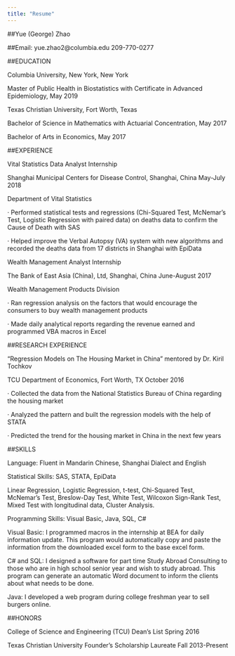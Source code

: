 ```yaml
---
title: "Resume"
---
```

##Yue (George) Zhao                                 

##Email: yue.zhao2@columbia.edu  209-770-0277



##EDUCATION

Columbia University, New York, New York

Master of Public Health in Biostatistics with Certificate in Advanced Epidemiology, May 2019

 

Texas Christian University, Fort Worth, Texas 

Bachelor of Science in Mathematics with Actuarial Concentration, May 2017 

Bachelor of Arts in Economics, May 2017                                  

 

##EXPERIENCE

Vital Statistics Data Analyst Internship

Shanghai Municipal Centers for Disease Control, Shanghai, China                                                 May-July 2018

Department of Vital Statistics

·         Performed statistical tests and regressions (Chi-Squared Test, McNemar’s Test, Logistic Regression with paired data) on deaths data to confirm the Cause of Death with SAS 

·         Helped improve the Verbal Autopsy (VA) system with new algorithms and recorded the deaths data from 17 districts in Shanghai with EpiData 

 

Wealth Management Analyst Internship

The Bank of East Asia (China), Ltd, Shanghai, China                                         June-August 2017

Wealth Management Products Division

·         Ran regression analysis on the factors that would encourage the consumers to buy wealth management products 

·         Made daily analytical reports regarding the revenue earned and programmed VBA macros in Excel 

 

##RESEARCH EXPERIENCE

“Regression Models on The Housing Market in China” mentored by Dr. Kiril Tochkov

TCU Department of Economics, Fort Worth, TX                                            October 2016

·         Collected the data from the National Statistics Bureau of China regarding the housing market

·         Analyzed the pattern and built the regression models with the help of STATA

·         Predicted the trend for the housing market in China in the next few years


##SKILLS

Language: Fluent in Mandarin Chinese, Shanghai Dialect and English

Statistical Skills: SAS, STATA, EpiData

Linear Regression, Logistic Regression, t-test, Chi-Squared Test, McNemar’s Test, Breslow-Day Test, White Test, Wilcoxon Sign-Rank Test, Mixed Test with longitudinal data, Cluster Analysis. 

 

Programming Skills: Visual Basic, Java, SQL, C#

Visual Basic: I programmed macros in the internship at BEA for daily information update. This program would automatically copy and paste the information from the downloaded excel form to the base excel form. 

C# and SQL: I designed a software for part time Study Abroad Consulting to those who are in high school senior year and wish to study abroad. This program can generate an automatic Word document to inform the clients about what needs to be done. 

Java: I developed a web program during college freshman year to sell burgers online.

 

##HONORS

College of Science and Engineering (TCU) Dean’s List                                       Spring 2016

Texas Christian University Founder’s Scholarship Laureate                                Fall 2013-Present
